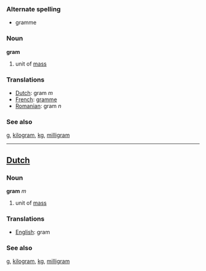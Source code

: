 === Alternate spelling ===
*gramme

=== Noun ===

'''gram'''

# unit of [[mass]]

=== Translations ===
*[[Dutch]]: gram ''m''
*[[French]]: [[gramme]]
*[[Romanian]]: gram ''n''

=== See also ===
[[g]], [[kilogram]], [[kg]], [[milligram]]

----

==[[Dutch]]==
=== Noun ===

'''gram''' ''m''

# unit of [[mass]]

=== Translations ===
*[[English]]: gram

=== See also ===
[[g]], [[kilogram]], [[kg]], [[milligram]]